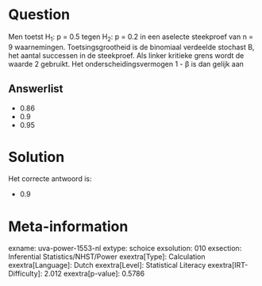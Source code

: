 Question
========

Men toetst H~1~: p = 0.5 tegen H~2~: p = 0.2 in een aselecte steekproef
van n = 9 waarnemingen. Toetsingsgrootheid is de binomiaal verdeelde
stochast B, het aantal successen in de steekproef. Als linker kritieke
grens wordt de waarde 2 gebruikt. Het onderscheidingsvermogen 1 - β is
dan gelijk aan

Answerlist
----------

* 0.86
* 0.9
* 0.95

Solution
========

Het correcte antwoord is: 

* 0.9

Meta-information
================
exname: uva-power-1553-nl
extype: schoice
exsolution: 010
exsection: Inferential Statistics/NHST/Power
exextra[Type]: Calculation
exextra[Language]: Dutch
exextra[Level]: Statistical Literacy
exextra[IRT-Difficulty]: 2.012
exextra[p-value]: 0.5786
